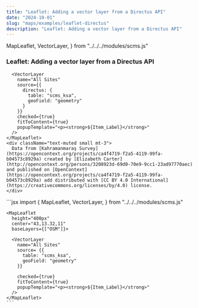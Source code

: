 ```yaml
---
title: "Leaflet: Adding a vector layer from a Directus API"
date: "2024-10-01"
slug: "maps/examples/leaflet-directus"
description: "Leaflet: Adding a vector layer from a Directus API"
---
```


  MapLeaflet,
  VectorLayer,
} from "../../../modules/scms.js"


### Leaflet: Adding a vector layer from a Directus API

<div className="row mt-3 mb-5 border-top border-bottom py-3">
  <div className="col-6">
    <MapLeaflet
      height="400px"
      center="43,13.32,11"
      baseLayers={["OSM"]}>

      <VectorLayer
        name="All Sites"
        source={{
          directus: {
            table: "scms_ksa",
            geoField: "geometry"
          }
        }}
        checked={true}
        fitToContent={true}
        popupTemplate="<p><strong>${Item_Label}</strong>"
      />
    </MapLeaflet>
    <div className="text-muted small mt-3">
      Data from [Kahramanmaraş Survey](https://opencontext.org/projects/ca4f4719-f2a5-4119-99fa-b04573c8929a) created by [Elizabeth Carter](http://opencontext.org/persons/3208923d-69d0-70e9-9cc1-23ad97770aec) and published on [OpenContext](https://opencontext.org/projects/ca4f4719-f2a5-4119-99fa-b04573c8929a) add distributed with [CC BY 4.0 International](https://creativecommons.org/licenses/by/4.0) license.
    </div>

  </div>
  <div className="col-6">
    ```jsx
    import {
      MapLeaflet,
      VectorLayer,
    } from "../../../modules/scms.js"

    <MapLeaflet
      height="400px"
      center="43,13.32,11"
      baseLayers={["OSM"]}>

      <VectorLayer
        name="All Sites"
        source= {{
          table: "scms_ksa",
          geoField: "geometry"
        }}
        
        checked={true}
        fitToContent={true}
        popupTemplate="<p><strong>${Item_Label}</strong>"
      />
    </MapLeaflet>
    ```
  </div>
</div>